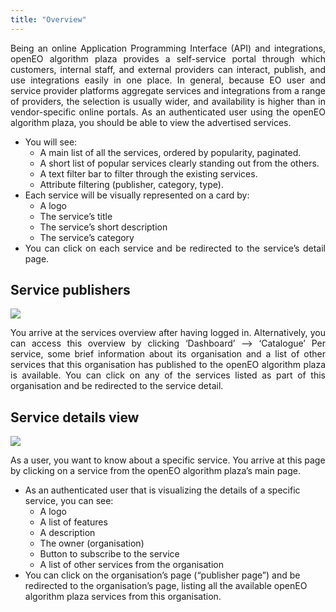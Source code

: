 ```yaml
---
title: "Overview"
---
```


<div style="text-align: justify">

Being an online Application Programming Interface (API) and integrations, openEO algorithm plaza provides a self-service portal through which customers, internal staff, and external providers can interact, publish, and use integrations easily in one place. 
In general, because EO user and service provider platforms aggregate services and integrations from a range of providers, the selection is usually wider, and availability is higher than in vendor-specific online portals.
As an authenticated user using the openEO algorithm plaza, you should be able to view the advertised services.

* You will see:
  * A main list of all the services, ordered by popularity, paginated.
  * A short list of popular services clearly standing out from the others.
  * A text filter bar to filter through the existing services.
  * Attribute filtering (publisher, category, type).
  
* Each service will be visually represented on a card by:
  * A logo
  * The service’s title
  * The service’s short description
  * The service’s category
  
* You can click on each service and be redirected to the service’s detail page.

## Service publishers

![](../_images/PlazaOverview.png)


You arrive at the services overview after having logged in. Alternatively, you can access this overview by clicking 'Dashboard' --> 'Catalogue'
Per service, some brief information about its organisation and a list of other services that this organisation has published to the openEO algorithm plaza is available.
You can click on any of the services listed as part of this organisation and be redirected to the service detail.

</div>

## Service details view

![](../_images/PlazaServiceDetail.png)


As a user, you want to know about a specific service. You arrive at this page by clicking on a service from the openEO algorithm plaza's main page.

* As an authenticated user that is visualizing the details of a specific service, you can see:
  * A logo
  * A list of features
  * A description
  * The owner (organisation)
  * Button to subscribe to the service
  * A list of other services from the organisation
  
* You can click on the organisation’s page (“publisher page”) and be redirected to the organisation’s page, listing all the available openEO algorithm plaza services from this organisation.